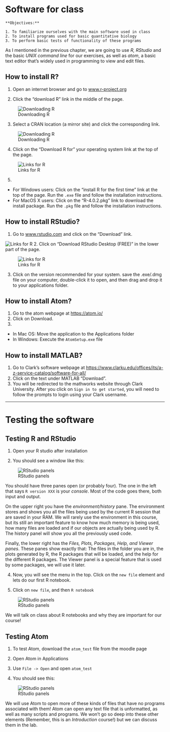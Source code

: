 # Software for class {#software}

```block

**Objectives:**

1. To familiarize ourselves with the main software used in class
2. To install programs used for basic quantitative biology
3. To perform basic tests of functionality of these programs
```

As I mentioned in the previous chapter,  we are going to use *R, RStudio* and the basic *UNIX command line* for our exercises, as well as  *atom*, a basic text editor that's widely used in programming to view and edit files.

## How to install R?

1. Open an internet browser and go to [www.r-project.org](www.r-project.org)

2. Click the "download R" link in the middle of the page.

![Downloading R](Lab0/R_down.png)

3. Select a CRAN location (a mirror site) and click the corresponding link.  

![Downloading R](Lab0/CRAN.png)

4. Click on the "Download R for" your operating system link at the top of the page.

![Links for R](Lab0/R_link.png)
        
5. 
  - For Windows users: Click on the "install R for the first time" link at the top of the page. Run the `.exe` file and follow the installation instructions.  
  - For MacOS X users: Click on the "R-4.0.2.pkg" link to download the install package. Run the `.pkg` file and follow the installation instructions.  

## How to install RStudio?

1. Go to [www.rstudio.com](www.rstudio.com) and click on the "Download" link.

![Links for R](Lab0/Rstudio_down.png)
2. Click on "Download RStudio Desktop (FREE)" in the lower part of the page.

![Links for R](Lab0/Rstudio_button.png)

3. Click on the version recommended for your system. save the .exe/.dmg file on your computer, double-click it to open, and then drag and drop it to your applications folder.

## How to install Atom?

1. Go to the atom webpage at [https://atom.io/](https://atom.io/)
2. Click on Download.
3. 
  - In Mac OS: Move the application to the Applications folder
  - In Windows: Execute the `AtomSetup.exe` file
  
## How to install MATLAB?

1. Go to Clark's software webpage at [https://www.clarku.edu/offices/its/a-z-service-catalog/software-for-all/](https://www.clarku.edu/offices/its/a-z-service-catalog/software-for-all/)
2. Click on the text under MATLAB "Download".
3. You will be redirected to the mathworks website through Clark University.  After you click on `Sign in to get started`, you will need to follow the prompts to login using your Clark username.

***

# Testing the software

## Testing R and RStudio

1. Open your R studio after installation

3. You should see a window like this:

![RStudio panels](Lab0/R_panels.png)

You should have three panes open (or probably four). The one in the left that says `R version XXX` is your *console*. Most of the code goes there, both input and output. 

On the upper right you have the *environment/history* pane. The environment stores and shows you all the files being used by the current R session that are saved in your RAM. We will rarely use the environment in this course, but its still an important feature to know how much memory is being used, how many files are loaded and if our objects are actually being used by R. The history panel will show you all the previously used code.

Finally, the lower right has the *Files, Plots, Packages, Help, and Viewer panes*. These panes show exactly that: The files in the folder you are in, the plots generated by R, the R packages that will be loaded, and the help for the different R packages. The Viewer panel is a special feature that is used by some packages, we will use it later.

4. Now, you will see the menu in the top. Click on the `new file` element and lets do our first R notebook.

5. Click on `new file`, and then `R notebook`

![RStudio panels](Lab0/New_file.png)

We will talk on class about R notebooks and why they are important for our course!


## Testing Atom

1. To test Atom, download the `atom_test` file from the moodle page

2. Open Atom in Applications

3. Use `File -> Open` and open `atom_test`

4. You should see this:

![RStudio panels](Lab0/atom_screen.png)

We will use Atom to open more of these kinds of files that have no programs associated with them! Atom can open any text file that is unformatted, as well as many scripts and programs. We won't go so deep into these other elements (Remember, this is an *Introduction* course!) but we can discuss them in the lab.

